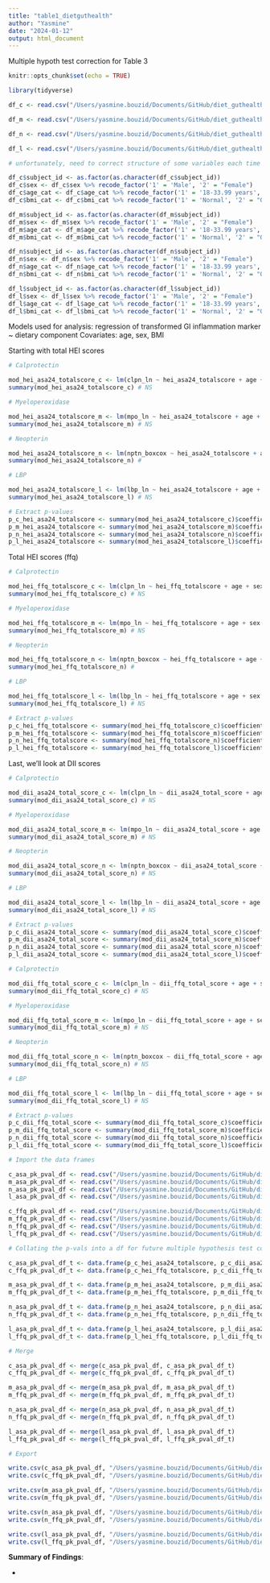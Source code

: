 ```yaml
---
title: "table1_dietguthealth"
author: "Yasmine"
date: "2024-01-12"
output: html_document
---
```


Multiple hypoth test correction for Table 3

```r
knitr::opts_chunk$set(echo = TRUE)

library(tidyverse)

```

```r

df_c <- read.csv("/Users/yasmine.bouzid/Documents/GitHub/diet_guthealth/data/df_c.csv", header = T)

df_m <- read.csv("/Users/yasmine.bouzid/Documents/GitHub/diet_guthealth/data/df_m.csv", header = T)

df_n <- read.csv("/Users/yasmine.bouzid/Documents/GitHub/diet_guthealth/data/df_n.csv", header = T)

df_l <- read.csv("/Users/yasmine.bouzid/Documents/GitHub/diet_guthealth/data/df_l.csv", header = T)

# unfortunately, need to correct structure of some variables each time -->

df_c$subject_id <- as.factor(as.character(df_c$subject_id))
df_c$sex <- df_c$sex %>% recode_factor('1' = 'Male', '2' = "Female")
df_c$age_cat <- df_c$age_cat %>% recode_factor('1' = '18-33.99 years', '2' = "34-49.99 years", '3' = "50-65 years")
df_c$bmi_cat <- df_c$bmi_cat %>% recode_factor('1' = 'Normal', '2' = "Overweight", '3' = "Obese")

df_m$subject_id <- as.factor(as.character(df_m$subject_id))
df_m$sex <- df_m$sex %>% recode_factor('1' = 'Male', '2' = "Female")
df_m$age_cat <- df_m$age_cat %>% recode_factor('1' = '18-33.99 years', '2' = "34-49.99 years", '3' = "50-65 years")
df_m$bmi_cat <- df_m$bmi_cat %>% recode_factor('1' = 'Normal', '2' = "Overweight", '3' = "Obese")

df_n$subject_id <- as.factor(as.character(df_n$subject_id))
df_n$sex <- df_n$sex %>% recode_factor('1' = 'Male', '2' = "Female")
df_n$age_cat <- df_n$age_cat %>% recode_factor('1' = '18-33.99 years', '2' = "34-49.99 years", '3' = "50-65 years")
df_n$bmi_cat <- df_n$bmi_cat %>% recode_factor('1' = 'Normal', '2' = "Overweight", '3' = "Obese")

df_l$subject_id <- as.factor(as.character(df_l$subject_id))
df_l$sex <- df_l$sex %>% recode_factor('1' = 'Male', '2' = "Female")
df_l$age_cat <- df_l$age_cat %>% recode_factor('1' = '18-33.99 years', '2' = "34-49.99 years", '3' = "50-65 years")
df_l$bmi_cat <- df_l$bmi_cat %>% recode_factor('1' = 'Normal', '2' = "Overweight", '3' = "Obese")

```

Models used for analysis: regression of transformed GI inflammation marker ~ dietary component
Covariates: age, sex, BMI

Starting with total HEI scores

```r

# Calprotectin

mod_hei_asa24_totalscore_c <- lm(clpn_ln ~ hei_asa24_totalscore + age + sex + bmi_final, data = df_c)
summary(mod_hei_asa24_totalscore_c) # NS

# Myeloperoxidase

mod_hei_asa24_totalscore_m <- lm(mpo_ln ~ hei_asa24_totalscore + age + sex + bmi_final, data = df_m)
summary(mod_hei_asa24_totalscore_m) # NS

# Neopterin

mod_hei_asa24_totalscore_n <- lm(nptn_boxcox ~ hei_asa24_totalscore + age + sex + bmi_final, data = df_n)
summary(mod_hei_asa24_totalscore_n) # 

# LBP

mod_hei_asa24_totalscore_l <- lm(lbp_ln ~ hei_asa24_totalscore + age + sex + bmi_final, data = df_l)
summary(mod_hei_asa24_totalscore_l) # NS

# Extract p-values 
p_c_hei_asa24_totalscore <- summary(mod_hei_asa24_totalscore_c)$coefficients[2,4] 
p_m_hei_asa24_totalscore <- summary(mod_hei_asa24_totalscore_m)$coefficients[2,4]
p_n_hei_asa24_totalscore <- summary(mod_hei_asa24_totalscore_n)$coefficients[2,4]
p_l_hei_asa24_totalscore <- summary(mod_hei_asa24_totalscore_l)$coefficients[2,4]

```
Total HEI scores (ffq)

```r

# Calprotectin

mod_hei_ffq_totalscore_c <- lm(clpn_ln ~ hei_ffq_totalscore + age + sex + bmi_final, data = df_c)
summary(mod_hei_ffq_totalscore_c) # NS

# Myeloperoxidase

mod_hei_ffq_totalscore_m <- lm(mpo_ln ~ hei_ffq_totalscore + age + sex + bmi_final, data = df_m)
summary(mod_hei_ffq_totalscore_m) # NS

# Neopterin

mod_hei_ffq_totalscore_n <- lm(nptn_boxcox ~ hei_ffq_totalscore + age + sex + bmi_final, data = df_n)
summary(mod_hei_ffq_totalscore_n) # 

# LBP

mod_hei_ffq_totalscore_l <- lm(lbp_ln ~ hei_ffq_totalscore + age + sex + bmi_final, data = df_l)
summary(mod_hei_ffq_totalscore_l) # NS

# Extract p-values 
p_c_hei_ffq_totalscore <- summary(mod_hei_ffq_totalscore_c)$coefficients[2,4] 
p_m_hei_ffq_totalscore <- summary(mod_hei_ffq_totalscore_m)$coefficients[2,4]
p_n_hei_ffq_totalscore <- summary(mod_hei_ffq_totalscore_n)$coefficients[2,4]
p_l_hei_ffq_totalscore <- summary(mod_hei_ffq_totalscore_l)$coefficients[2,4]


```

Last, we'll look at DII scores

```r

# Calprotectin

mod_dii_asa24_total_score_c <- lm(clpn_ln ~ dii_asa24_total_score + age + sex + bmi_final, data = df_c)
summary(mod_dii_asa24_total_score_c) # NS

# Myeloperoxidase

mod_dii_asa24_total_score_m <- lm(mpo_ln ~ dii_asa24_total_score + age + sex + bmi_final, data = df_m)
summary(mod_dii_asa24_total_score_m) # NS

# Neopterin

mod_dii_asa24_total_score_n <- lm(nptn_boxcox ~ dii_asa24_total_score + age + sex + bmi_final, data = df_n)
summary(mod_dii_asa24_total_score_n) # NS

# LBP

mod_dii_asa24_total_score_l <- lm(lbp_ln ~ dii_asa24_total_score + age + sex + bmi_final, data = df_l)
summary(mod_dii_asa24_total_score_l) # NS

# Extract p-values 
p_c_dii_asa24_total_score <- summary(mod_dii_asa24_total_score_c)$coefficients[2,4] 
p_m_dii_asa24_total_score <- summary(mod_dii_asa24_total_score_m)$coefficients[2,4]
p_n_dii_asa24_total_score <- summary(mod_dii_asa24_total_score_n)$coefficients[2,4]
p_l_dii_asa24_total_score <- summary(mod_dii_asa24_total_score_l)$coefficients[2,4]


```

```r

# Calprotectin

mod_dii_ffq_total_score_c <- lm(clpn_ln ~ dii_ffq_total_score + age + sex + bmi_final, data = df_c)
summary(mod_dii_ffq_total_score_c) # NS

# Myeloperoxidase

mod_dii_ffq_total_score_m <- lm(mpo_ln ~ dii_ffq_total_score + age + sex + bmi_final, data = df_m)
summary(mod_dii_ffq_total_score_m) # NS

# Neopterin

mod_dii_ffq_total_score_n <- lm(nptn_boxcox ~ dii_ffq_total_score + age + sex + bmi_final, data = df_n)
summary(mod_dii_ffq_total_score_n) # NS

# LBP

mod_dii_ffq_total_score_l <- lm(lbp_ln ~ dii_ffq_total_score + age + sex + bmi_final, data = df_l)
summary(mod_dii_ffq_total_score_l) # NS

# Extract p-values 
p_c_dii_ffq_total_score <- summary(mod_dii_ffq_total_score_c)$coefficients[2,4] 
p_m_dii_ffq_total_score <- summary(mod_dii_ffq_total_score_m)$coefficients[2,4]
p_n_dii_ffq_total_score <- summary(mod_dii_ffq_total_score_n)$coefficients[2,4]
p_l_dii_ffq_total_score <- summary(mod_dii_ffq_total_score_l)$coefficients[2,4]


```
```r

# Import the data frames

c_asa_pk_pval_df <- read.csv("/Users/yasmine.bouzid/Documents/GitHub/diet_guthealth/data/c_asa_pk_pval_df.csv", header = T)
m_asa_pk_pval_df <- read.csv("/Users/yasmine.bouzid/Documents/GitHub/diet_guthealth/data/m_asa_pk_pval_df.csv", header = T)
n_asa_pk_pval_df <- read.csv("/Users/yasmine.bouzid/Documents/GitHub/diet_guthealth/data/n_asa_pk_pval_df.csv", header = T)
l_asa_pk_pval_df <- read.csv("/Users/yasmine.bouzid/Documents/GitHub/diet_guthealth/data/l_asa_pk_pval_df.csv", header = T)

c_ffq_pk_pval_df <- read.csv("/Users/yasmine.bouzid/Documents/GitHub/diet_guthealth/data/c_ffq_pk_pval_df.csv", header = T)
m_ffq_pk_pval_df <- read.csv("/Users/yasmine.bouzid/Documents/GitHub/diet_guthealth/data/m_ffq_pk_pval_df.csv", header = T)
n_ffq_pk_pval_df <- read.csv("/Users/yasmine.bouzid/Documents/GitHub/diet_guthealth/data/n_ffq_pk_pval_df.csv", header = T)
l_ffq_pk_pval_df <- read.csv("/Users/yasmine.bouzid/Documents/GitHub/diet_guthealth/data/l_ffq_pk_pval_df.csv", header = T)

# Collating the p-vals into a df for future multiple hypothesis test correction 

c_asa_pk_pval_df_t <- data.frame(p_c_hei_asa24_totalscore, p_c_dii_asa24_total_score)
c_ffq_pk_pval_df_t <- data.frame(p_c_hei_ffq_totalscore, p_c_dii_ffq_total_score)

m_asa_pk_pval_df_t <- data.frame(p_m_hei_asa24_totalscore, p_m_dii_asa24_total_score)
m_ffq_pk_pval_df_t <- data.frame(p_m_hei_ffq_totalscore, p_m_dii_ffq_total_score)

n_asa_pk_pval_df_t <- data.frame(p_n_hei_asa24_totalscore, p_n_dii_asa24_total_score)
n_ffq_pk_pval_df_t <- data.frame(p_n_hei_ffq_totalscore, p_n_dii_ffq_total_score)

l_asa_pk_pval_df_t <- data.frame(p_l_hei_asa24_totalscore, p_l_dii_asa24_total_score)
l_ffq_pk_pval_df_t <- data.frame(p_l_hei_ffq_totalscore, p_l_dii_ffq_total_score)

# Merge 

c_asa_pk_pval_df <- merge(c_asa_pk_pval_df, c_asa_pk_pval_df_t)
c_ffq_pk_pval_df <- merge(c_ffq_pk_pval_df, c_ffq_pk_pval_df_t)

m_asa_pk_pval_df <- merge(m_asa_pk_pval_df, m_asa_pk_pval_df_t)
m_ffq_pk_pval_df <- merge(m_ffq_pk_pval_df, m_ffq_pk_pval_df_t)

n_asa_pk_pval_df <- merge(n_asa_pk_pval_df, n_asa_pk_pval_df_t)
n_ffq_pk_pval_df <- merge(n_ffq_pk_pval_df, n_ffq_pk_pval_df_t)

l_asa_pk_pval_df <- merge(l_asa_pk_pval_df, l_asa_pk_pval_df_t)
l_ffq_pk_pval_df <- merge(l_ffq_pk_pval_df, l_ffq_pk_pval_df_t)

# Export

write.csv(c_asa_pk_pval_df, "/Users/yasmine.bouzid/Documents/GitHub/diet_guthealth/data/c_asa_pk_pval_df.csv", row.names = T)
write.csv(c_ffq_pk_pval_df, "/Users/yasmine.bouzid/Documents/GitHub/diet_guthealth/data/c_ffq_pk_pval_df.csv", row.names = T)

write.csv(m_asa_pk_pval_df, "/Users/yasmine.bouzid/Documents/GitHub/diet_guthealth/data/m_asa_pk_pval_df.csv", row.names = T)
write.csv(m_ffq_pk_pval_df, "/Users/yasmine.bouzid/Documents/GitHub/diet_guthealth/data/m_ffq_pk_pval_df.csv", row.names = T)

write.csv(n_asa_pk_pval_df, "/Users/yasmine.bouzid/Documents/GitHub/diet_guthealth/data/n_asa_pk_pval_df.csv", row.names = T)
write.csv(n_ffq_pk_pval_df, "/Users/yasmine.bouzid/Documents/GitHub/diet_guthealth/data/n_ffq_pk_pval_df.csv", row.names = T)

write.csv(l_asa_pk_pval_df, "/Users/yasmine.bouzid/Documents/GitHub/diet_guthealth/data/l_asa_pk_pval_df.csv", row.names = T)
write.csv(l_ffq_pk_pval_df, "/Users/yasmine.bouzid/Documents/GitHub/diet_guthealth/data/l_ffq_pk_pval_df.csv", row.names = T)

```

**Summary of Findings**: 

- 